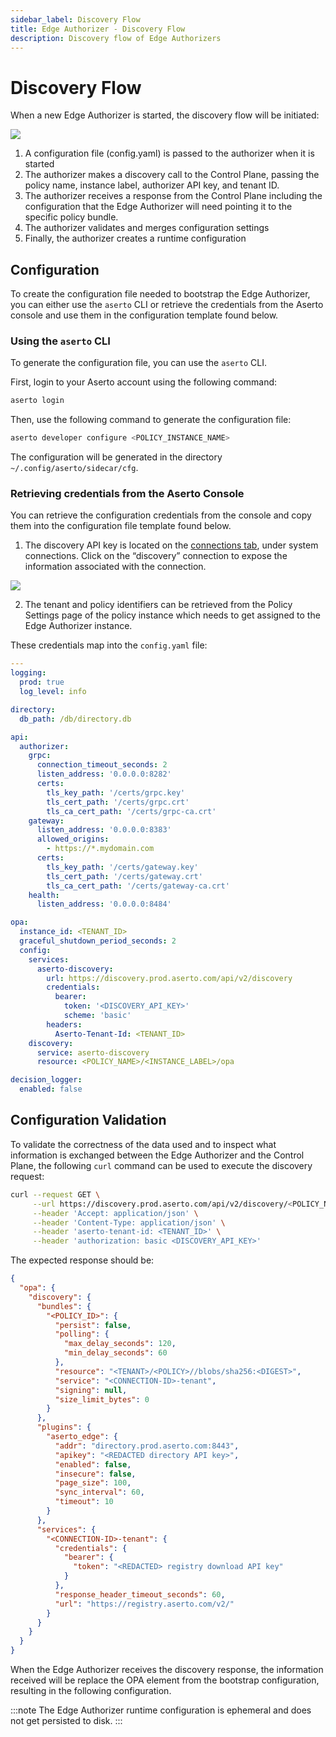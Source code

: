 ```yaml
---
sidebar_label: Discovery Flow
title: Edge Authorizer - Discovery Flow
description: Discovery flow of Edge Authorizers
---
```

# Discovery Flow

When a new Edge Authorizer is started, the discovery flow will be initiated:

<img src="/discovery-bootstrap.png" />

1. A configuration file (config.yaml) is passed to the authorizer when it is started
2. The authorizer makes a discovery call to the Control Plane, passing the policy name, instance label, authorizer API key, and tenant ID.
3. The authorizer receives a response from the Control Plane including the configuration that the Edge Authorizer will need pointing it to the specific policy bundle.
4. The authorizer validates and merges configuration settings
5. Finally, the authorizer creates a runtime configuration

## Configuration

To create the configuration file needed to bootstrap the Edge Authorizer, you can either use the `aserto` CLI or retrieve the credentials from the Aserto console and use them in the configuration template found below.

### Using the `aserto` CLI

To generate the configuration file, you can use the `aserto`
CLI.

First, login to your Aserto account using the following command:

```sh
aserto login
```

Then, use the following command to generate the configuration file:

```sh
aserto developer configure <POLICY_INSTANCE_NAME>
```

The configuration will be generated in the directory ` ~/.config/aserto/sidecar/cfg`.

### Retrieving credentials from the Aserto Console

You can retrieve the configuration credentials from the console and copy them into the configuration file template found below.

1. The discovery API key is located on the [connections tab](https://console.aserto.com/ui/connections), under system connections. Click on the “discovery” connection to expose the information associated with the connection.

<img src="/discovery-api-key.png" />

2. The tenant and policy identifiers can be retrieved from the Policy Settings page of the policy instance which needs to get assigned to the Edge Authorizer instance.

These credentials map into the `config.yaml` file:

```yaml
---
logging:
  prod: true
  log_level: info

directory:
  db_path: /db/directory.db

api:
  authorizer:
    grpc:
      connection_timeout_seconds: 2
      listen_address: '0.0.0.0:8282'
      certs:
        tls_key_path: '/certs/grpc.key'
        tls_cert_path: '/certs/grpc.crt'
        tls_ca_cert_path: '/certs/grpc-ca.crt'
    gateway:
      listen_address: '0.0.0.0:8383'
      allowed_origins:
        - https://*.mydomain.com
      certs:
        tls_key_path: '/certs/gateway.key'
        tls_cert_path: '/certs/gateway.crt'
        tls_ca_cert_path: '/certs/gateway-ca.crt'
    health:
      listen_address: '0.0.0.0:8484'

opa:
  instance_id: <TENANT_ID>
  graceful_shutdown_period_seconds: 2
  config:
    services:
      aserto-discovery:
        url: https://discovery.prod.aserto.com/api/v2/discovery
        credentials:
          bearer:
            token: '<DISCOVERY_API_KEY>'
            scheme: 'basic'
        headers:
          Aserto-Tenant-Id: <TENANT_ID>
    discovery:
      service: aserto-discovery
      resource: <POLICY_NAME>/<INSTANCE_LABEL>/opa

decision_logger:
  enabled: false
```

## Configuration Validation

To validate the correctness of the data used and to inspect what information is exchanged between the Edge Authorizer and the Control Plane, the following `curl` command can be used to execute the discovery request:

```sh
curl --request GET \
     --url https://discovery.prod.aserto.com/api/v2/discovery/<POLICY_NAME>/<INSTANCE_LABEL>/opa\
     --header 'Accept: application/json' \
     --header 'Content-Type: application/json' \
     --header 'aserto-tenant-id: <TENANT_ID>' \
     --header 'authorization: basic <DISCOVERY_API_KEY>'
```

The expected response should be:

```json
{
  "opa": {
    "discovery": {
      "bundles": {
        "<POLICY_ID>": {
          "persist": false,
          "polling": {
            "max_delay_seconds": 120,
            "min_delay_seconds": 60
          },
          "resource": "<TENANT>/<POLICY>//blobs/sha256:<DIGEST>",
          "service": "<CONNECTION-ID>-tenant",
          "signing": null,
          "size_limit_bytes": 0
        }
      },
      "plugins": {
        "aserto_edge": {
          "addr": "directory.prod.aserto.com:8443",
          "apikey": "<REDACTED directory API key>",
          "enabled": false,
          "insecure": false,
          "page_size": 100,
          "sync_interval": 60,
          "timeout": 10
        }
      },
      "services": {
        "<CONNECTION-ID>-tenant": {
          "credentials": {
            "bearer": {
              "token": "<REDACTED> registry download API key"
            }
          },
          "response_header_timeout_seconds": 60,
          "url": "https://registry.aserto.com/v2/"
        }
      }
    }
  }
}
```

When the Edge Authorizer receives the discovery response, the information received will be replace the OPA element from the bootstrap configuration, resulting in the following configuration.

:::note
The Edge Authorizer runtime configuration is ephemeral and does not get persisted to disk.
:::

